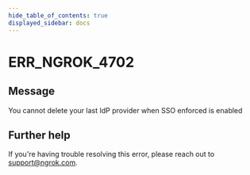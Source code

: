 ```yaml
---
hide_table_of_contents: true
displayed_sidebar: docs
---
```



# ERR_NGROK_4702

## Message

You cannot delete your last IdP provider when SSO enforced is enabled

<ErrorDetails error="err_ngrok_4702" />

## Further help

If you're having trouble resolving this error, please reach out to [support@ngrok.com](mailto:support@ngrok.com?subject=Help%20with%20ERR_NGROK_4702).
